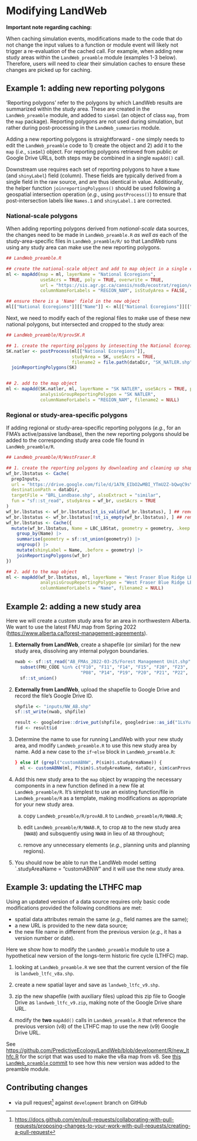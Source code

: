 # Modifying LandWeb

:::{.rmdimportant}
**Important note regarding caching:**

When caching simulation events, modifications made to the code that do not change the input values to a function or module event will likely not trigger a re-evaluation of the cached call.
For example, when adding new study areas within the `LandWeb_preamble` module (examples 1-3 below).
Therefore, users will  need to clear their simulation caches to ensure these changes are picked up for caching.
:::

## Example 1: adding new reporting polygons

'Reporting polygons' refer to the polygons by which LandWeb results are summarized within the study area.
These are created in the `LandWeb_preamble` module, and added to `sim$ml` (an object of class `map`, from the `map` package).
Reporting polygons are not used during simulation, but rather during post-processing in the `LandWeb_summaries` module.

Adding a new reporting polygons is straightforward - one simply needs to edit the `LandWeb_preamble` code to 1) create the object and 2) add it to the `map` (*i.e.*, `sim$ml`) object.
For reporting polygons retrieved from public or Google Drive URLs, both steps may be combined in a single `mapAdd()` call.

:::{.rmdimportant}
Downstream use requires each set of reporting polygons to have a `Name` (and `shinyLabel`) field (column).
These fields are typically derived from a single field in the raw source, and are thus identical in value.
Additionally, the helper function `joinreportingPolygons()` should be used following a geospatial intersection operation (*e.g.*, using `postProcess()`) to ensure that post-intersection labels like `Names.1` and `shinyLabel.1` are corrected.
:::

### National-scale polygons

When adding reporting polygons derived from *national-scale* data sources, the changes need to be made in `LandWeb_preamble.R` *as well as* each of the study-area-specific files in `LandWeb_preamble/R/` so that LandWeb runs using any study area can make use the new reporting polygons.

```r
## LandWeb_preamble.R

## create the national-scale object and add to map object in a single call
ml <- mapAdd(map = ml, layerName = "National Ecoregions",
             useSAcrs = TRUE, poly = TRUE, overwrite = TRUE,
             url = "https://sis.agr.gc.ca/cansis/nsdb/ecostrat/region/ecoregion_shp.zip",
             columnNameForLabels = "REGION_NAM", isStudyArea = FALSE, filename2 = NULL)

## ensure there is a 'Name' field in the new object
ml[["National Ecoregions"]][["Name"]] <- ml[["National Ecoregions"]][["REGION_NAM"]]
```

Next, we need to modify each of the regional files to make use of these new national polygons, but intersected and cropped to the study area:

```r
## LandWeb_preamble/R/provSK.R

## 1. create the reporting polygons by intesecting the National Ecoregions with SK admin boundary
SK.natler <- postProcess(ml[["National Ecoregions"]],
                         studyArea = SK, useSAcrs = TRUE,
                         filename2 = file.path(dataDir, "SK_NATLER.shp")) |>
  joinReportingPolygons(SK)


## 2. add to the map object
ml <- mapAdd(SK.natler, ml, layerName = "SK NATLER", useSAcrs = TRUE, poly = TRUE,
             analysisGroupReportingPolygon = "SK NATLER",
             columnNameForLabels = "REGION_NAM", filename2 = NULL)
```

### Regional or study-area-specific polygons

If adding regional or study-area-specific reporting polygons (*e.g.*, for an FMA's active/passive landbase), then the new reporting polygons should be added to the corresponding study area code file found in `LandWeb_preamble/R`.

```r
## LandWeb_preamble/R/WestFraser.R

## 1. create the reporting polygons by downloading and cleaning up shapefile
wf_br.lbstatus <- Cache(
  prepInputs,
  url = "https://drive.google.com/file/d/1A7N_EIbO2wMBI_YTmU2Z-bQwqC9sY_EC/",
  destinationPath = dataDir,
  targetFile = "BRL_Landbase.shp", alsoExtract = "similar",
  fun = "sf::st_read", studyArea = wf_br, useSAcrs = TRUE
)
wf_br.lbstatus <- wf_br.lbstatus[st_is_valid(wf_br.lbstatus), ] ## remove invalid geometries
wf_br.lbstatus <- wf_br.lbstatus[!st_is_empty(wf_br.lbstatus), ] ## remove empty polygons
wf_br.lbstatus <- Cache({
  mutate(wf_br.lbstatus, Name = LBC_LBStat, geometry = geometry, .keep = "used") |>
    group_by(Name) |>
    summarise(geometry = sf::st_union(geometry)) |>
    ungroup() |>
    mutate(shinyLabel = Name, .before = geometry) |>
    joinReportingPolygons(wf_br)
})

## 2. add to the map object
ml <- mapAdd(wf_br.lbstatus, ml, layerName = "West Fraser Blue Ridge LBstatus", useSAcrs = TRUE, poly = TRUE,
             analysisGroupReportingPolygon = "West Fraser Blue Ridge LBstatus",
             columnNameForLabels = "Name", filename2 = NULL)
```

## Example 2: adding a new study area

Here we will create a custom study area for an area in northwestern Alberta.
We want to use the latest FMU map from Spring 2022 (<https://www.alberta.ca/forest-management-agreements>).

1. **Externally from LandWeb**, create a shapefile (or similar) for the new study area, dissolving any internal polygon boundaries.

    ```r
    nwab <- sf::st_read("AB_FMAs_2022-03-25/Forest Management Unit.shp") |> 
      subset(FMU_CODE %in% c("F10", "F11", "F14", "F15", "F20", "F23", "F26", "F51", "M01",
                             "P08", "P14", "P19", "P20", "P21", "P22", "P52", "P55", "S10", "S11", "S14")) |> 
      sf::st_union()
    ```

2. **Externally from LandWeb**, upload the shapefile to Google Drive and record the file's Google Drive ID.

    ```r
    shpfile <- "inputs/NW_AB.shp"
    sf::st_write(nwab, shpfile)
    
    result <- googledrive::drive_put(shpfile, googledrive::as_id("1LsYuuYICkcpElAkEABFM5zJXf5tTyMLG"))
    fid <- result$id
    ```

3. Determine the name to use for running LandWeb with your new study area, and modify `LandWeb_preamble.R` to use this new study area by name.
    Add a new case to the `if`-`else` block in `LandWeb_preamble.R`:
   
   ```r
   } else if (grepl("customABNW", P(sim)$.studyAreaName)) {
     ml <- customABNW(ml, P(sim)$.studyAreaName, dataDir, sim$canProvs, P(sim)$bufferDist, asStudyArea = TRUE)
   ```

4. Add this new study area to the `map` object by wrapping the necessary components in a new function defined in a new file at `LandWeb_preamble/R`.
    It's simplest to use an existing function/file in `LandWeb_preamble/R` as a template, making modifications as appropriate for your new study area.
   
    a. copy `LandWeb_preamble/R/provAB.R` to `LandWeb_preamble/R/NWAB.R`;
    
    b. edit `LandWeb_preamble/R/NWAB.R`, to crop `AB` to the new study area (`NWAB`) and subsquently using `NWAB` in lieu of `AB` throughout;
    
    c. remove any unnecessary elements (*e.g.*, planning units and planning regions).
    
5. You should now be able to run the LandWeb model setting `.studyAreaName = "customABNW" and it will use the new study area.

## Example 3: updating the LTHFC map

Using an updated version of a data source requires only basic code modifications provided the following conditions are met:

- spatial data attributes remain the same (*e.g.*, field names are the same);
- a new URL is provided to the new data source;
- the new file name in different from the previous version (*e.g.*, it has a version number or date).

Here we show how to modify the `LandWeb_preamble` module to use a hypothetical new version of the longs-term historic fire cycle (LTHFC) map.

1. looking at `LandWeb_preamble.R` we see that the current version of the file is `landweb_ltfc_v8a.shp`.

2. create a new spatial layer and save as `landweb_ltfc_v9.shp`.

3. zip the new shapefile (with auxiliary files) upload this zip file to Google Drive as `landweb_ltfc_v9.zip`, making note of the Google Drive share URL.

4. modify the **two** `mapAdd()` calls in `LandWeb_preamble.R` that reference the previous version (v8) of the LTHFC map to use the new (v9) Google Drive URL.

See <https://github.com/PredictiveEcology/LandWeb/blob/development/R/new_lthfc.R> for the script that was used to make the v8a map from v8.
See [this `LandWeb_preamble` commit](https://github.com/fRI-Research/LandWeb_preamble/commit/ce7a9f02efe44d7bc8bb3ad1f22bd13c1ec12856) to see how this new version was added to the preamble module.

## Contributing changes

- via pull request[^PR] against `development` branch on GitHub

[^PR]: <https://docs.github.com/en/pull-requests/collaborating-with-pull-requests/proposing-changes-to-your-work-with-pull-requests/creating-a-pull-request>
